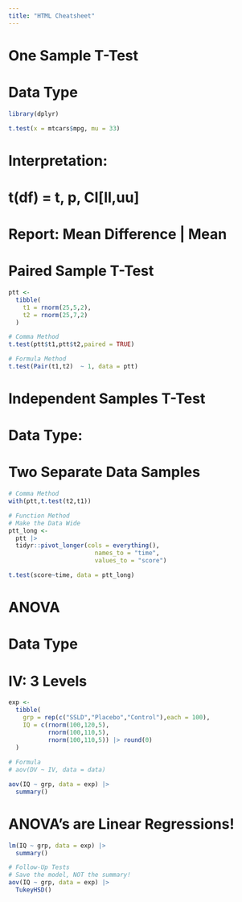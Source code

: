 ```yaml
---
title: "HTML Cheatsheet"
---
```


# One Sample T-Test

# Data Type

```r
library(dplyr)

t.test(x = mtcars$mpg, mu = 33)

```

# Interpretation:

# t(df) = t, p, CI\[ll,uu\]

# Report: Mean Difference \| Mean

# Paired Sample T-Test

```r
ptt <- 
  tibble(
    t1 = rnorm(25,5,2),
    t2 = rnorm(25,7,2)
  )

# Comma Method
t.test(ptt$t1,ptt$t2,paired = TRUE)

# Formula Method
t.test(Pair(t1,t2)  ~ 1, data = ptt)
```

# Independent Samples T-Test

# Data Type:

# Two Separate Data Samples

```r
# Comma Method
with(ptt,t.test(t2,t1))

# Function Method
# Make the Data Wide
ptt_long <- 
  ptt |> 
  tidyr::pivot_longer(cols = everything(),
                        names_to = "time",
                        values_to = "score")

t.test(score~time, data = ptt_long)
```

# ANOVA

# Data Type

# IV: 3 Levels

```r
exp <- 
  tibble(
    grp = rep(c("SSLD","Placebo","Control"),each = 100),
    IQ = c(rnorm(100,120,5),
           rnorm(100,110,5),
           rnorm(100,110,5)) |> round(0)
  )
    
# Formula
# aov(DV ~ IV, data = data)

aov(IQ ~ grp, data = exp) |> 
  summary()
```

# ANOVA's are Linear Regressions!

```r
lm(IQ ~ grp, data = exp) |> 
  summary()

# Follow-Up Tests
# Save the model, NOT the summary!
aov(IQ ~ grp, data = exp) |> 
  TukeyHSD()
```

